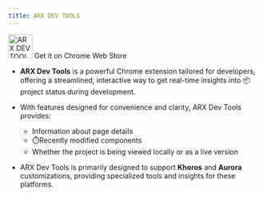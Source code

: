 ```yaml
---
title: ARX DEV TOOLS
---
```



<div class="arx-dev-tools-header">
  <LinkButton
    href="https://chromewebstore.google.com/detail/1930/mbcibgkijjmnhbbheafplbapiacgkebe?utm_source=ext_app_menu"
    variant="minimal"
    class="get-extension-button"
  >
    <img src="/fab.png" alt="ARX DEV TOOLS icon" width="48" height="48" />
    <span>Get it on Chrome Web Store</span>
  </LinkButton>
</div>

- **ARX Dev Tools** is a powerful Chrome extension tailored for developers, offering a streamlined, interactive way to get real-time insights into 📦project status during development.

- With features designed for convenience and clarity, ARX Dev Tools provides:
  - Information about page details
  - ⏱️Recently modified components
  - Whether the project is being viewed locally or as a live version

-  ARX Dev Tools is primarily designed to support **<span class="khoros">Khoros</span>** and **<span class="aurora">Aurora</span>** customizations, providing specialized tools and insights for these platforms.

<style>
{`
  .arx-dev-tools-header {
    display: flex;
    align-items: center;
    justify-content: space-between;
    margin-bottom: 2rem;
    padding: 1rem;
  }

  .arx-dev-tools-header h1 {
    font-size: 2.5rem;
    font-weight: bold;
    margin: 0;
    background: linear-gradient(45deg, #6366f1, #8b5cf6);
    -webkit-background-clip: text;
    -webkit-text-fill-color: transparent;
    background-clip: text;
  }

  .get-extension-button {
    display: flex;
    align-items: center;
    gap: 1rem;
    
    padding: 0.75rem 1.5rem;
    border: 2px solid transparent; /* Make the border transparent */
    border-radius: 9999px;
    transition: all 0.3s ease;
    background: transparent;
  }
  .khoros {
  color: #FF6F61; /* Color for Khoros text */
  href: https://khoros.com/
}

.aurora{
  color: #4CAF50; /* Color for Aurora text */
}


  .get-extension-button:hover {
    background: rgba(99, 102, 241, 0.1);
    transform: translateY(-2px);
    box-shadow: 0 4px 6px rgba(99, 102, 241, 0.1);
  }

  .get-extension-button img {
    transition: transform 0.3s ease;
  }

  .get-extension-button:hover img {
    transform: rotate(15deg) scale(1.1);
  }

  .get-extension-button span {
    font-weight: 600;
    color: #6366f1;
  }

  @media (max-width: 768px) {
    .arx-dev-tools-header {
      flex-direction: column;
      align-items: flex-start;
      gap: 1rem;
    }

    .arx-dev-tools-header h1 {
      font-size: 2rem;
    }

    .get-extension-button {
      width: 100%;
      justify-content: center;
    }
  }
`}
</style>